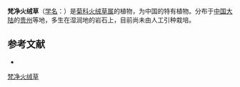 {{Speciesbox
| name = 梵净火绒草
| status = 
| status_system = 
| image =
| genus = Leontopodium
| species = fangingense
| authority = Ling
}}

'''梵净火绒草'''（[[学名|学名]]：{{lang|la|''Leontopodium fangingense''}}）是[[菊科|菊科]][[火绒草属|火绒草属]]的植物，为中国的特有植物。分布于[[中国大陆|中国大陆]]的[[贵州|贵州]]等地，多生在湿润地的岩石上，目前尚未由人工引种栽培。

== 参考文献 ==
<div class="references-small">
* {{cite web| url =http://www.bioinfo.cn/db05/KmzwSpecies.php?action=view&id=4959| title =梵净火绒草| work =《中国高等植物数据库全库》| publisher =中国科学院微生物研究所| author =昆明植物研究所| accessdate =2009-02-25| deadurl =yes| archiveurl =https://web.archive.org/web/20160305021325/http://www.bioinfo.cn/db05/KmzwSpecies.php?action=view&id=4959| archivedate =2016-03-05}}
</div>
{{Taxonbar|from=Q11116095}}

[[Category:火绒草属|梵净火绒草]]


{{植物小作品}}